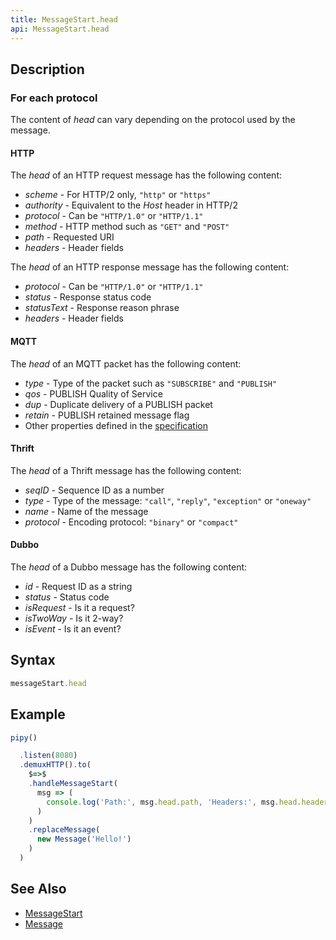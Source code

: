 ```yaml
---
title: MessageStart.head
api: MessageStart.head
---
```


## Description

<Summary/>

### For each protocol

The content of _head_ can vary depending on the protocol used by the message.

#### HTTP

The _head_ of an HTTP request message has the following content:

- _scheme_ - For HTTP/2 only, `"http"` or `"https"`
- _authority_ - Equivalent to the _Host_ header in HTTP/2
- _protocol_ - Can be `"HTTP/1.0"` or `"HTTP/1.1"`
- _method_ - HTTP method such as `"GET"` and `"POST"`
- _path_ - Requested URI
- _headers_ - Header fields

The _head_ of an HTTP response message has the following content:

- _protocol_ - Can be `"HTTP/1.0"` or `"HTTP/1.1"`
- _status_ - Response status code
- _statusText_ - Response reason phrase
- _headers_ - Header fields

#### MQTT

The _head_ of an MQTT packet has the following content:

- _type_ - Type of the packet such as `"SUBSCRIBE"` and `"PUBLISH"`
- _qos_ - PUBLISH Quality of Service
- _dup_ - Duplicate delivery of a PUBLISH packet
- _retain_ - PUBLISH retained message flag
- Other properties defined in the [specification](https://docs.oasis-open.org/mqtt/mqtt/v5.0/os/mqtt-v5.0-os.html#_Toc3901027)

#### Thrift

The _head_ of a Thrift message has the following content:

- _seqID_ - Sequence ID as a number
- _type_ - Type of the message: `"call"`, `"reply"`, `"exception"` or `"oneway"`
- _name_ - Name of the message
- _protocol_ - Encoding protocol: `"binary"` or `"compact"`

#### Dubbo

The _head_ of a Dubbo message has the following content:

- _id_ - Request ID as a string
- _status_ - Status code
- _isRequest_ - Is it a request?
- _isTwoWay_ - Is it 2-way?
- _isEvent_ - Is it an event?

## Syntax

``` js
messageStart.head
```

## Example

``` js
pipy()

  .listen(8080)
  .demuxHTTP().to(
    $=>$
    .handleMessageStart(
      msg => (
        console.log('Path:', msg.head.path, 'Headers:', msg.head.headers)
      )
    )
    .replaceMessage(
      new Message('Hello!')
    )
  )
```

## See Also

* [MessageStart](/reference/api/MessageStart)
* [Message](/reference/api/Message)
